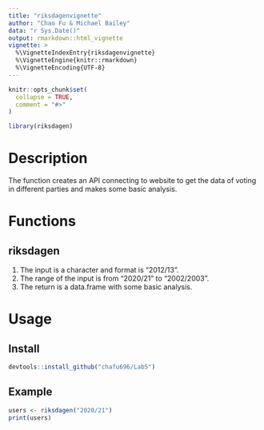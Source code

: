 ```yaml
---
title: "riksdagenvignette"
author: "Chao Fu & Michael Bailey"
data: "r Sys.Date()"
output: rmarkdown::html_vignette
vignette: >
  %\VignetteIndexEntry{riksdagenvignette}
  %\VignetteEngine{knitr::rmarkdown}
  %\VignetteEncoding{UTF-8}
---
```


```r
knitr::opts_chunk$set(
  collapse = TRUE,
  comment = "#>"
)
```

```r
library(riksdagen)
```
# Description
The function creates an API connecting to website to get the data of voting in different parties and makes some basic analysis.

# Functions

## riksdagen
1. The input is a character and format is "2012/13".
1. The range of the input is from "2020/21" to "2002/2003".
1. The return is a data.frame with some basic analysis.

# Usage

## Install

```r
devtools::install_github("chafu696/Lab5")

```

## Example

```r
users <- riksdagen("2020/21")
print(users)

```
